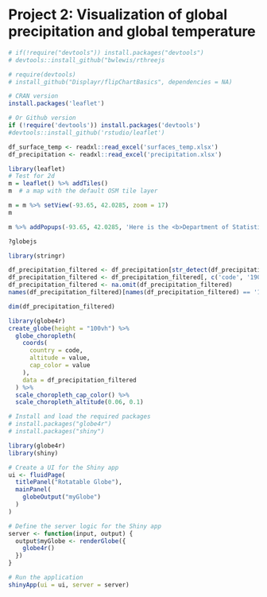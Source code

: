 # Project 2: Visualization of global precipitation and global temperature

```r
# if(!require("devtools")) install.packages("devtools")
# devtools::install_github("bwlewis/rthreejs

# require(devtools)
# install_github("Displayr/flipChartBasics", dependencies = NA)
```

```r
# CRAN version
install.packages('leaflet')

# Or Github version
if (!require('devtools')) install.packages('devtools')
#devtools::install_github('rstudio/leaflet')
```

```r
df_surface_temp <- readxl::read_excel('surfaces_temp.xlsx')
df_precipitation <- readxl::read_excel('precipitation.xlsx')
```

```r
library(leaflet)
# Test for 2d
m = leaflet() %>% addTiles()
m  # a map with the default OSM tile layer

m = m %>% setView(-93.65, 42.0285, zoom = 17)
m

m %>% addPopups(-93.65, 42.0285, 'Here is the <b>Department of Statistics</b>, ISU')
```

```r
?globejs
```

```r
library(stringr)

df_precipitation_filtered <- df_precipitation[str_detect(df_precipitation$code, '^[A-Za-z]+$'), ]
df_precipitation_filtered <- df_precipitation_filtered[, c('code', '1901-07')]
df_precipitation_filtered <- na.omit(df_precipitation_filtered)
names(df_precipitation_filtered)[names(df_precipitation_filtered) == '1901-07'] <- 'value'
```

```r
dim(df_precipitation_filtered)
```

```r
library(globe4r)
create_globe(height = "100vh") %>% 
  globe_choropleth(
    coords(
      country = code,
      altitude = value,
      cap_color = value
    ), 
    data = df_precipitation_filtered
  ) %>% 
  scale_choropleth_cap_color() %>%  
  scale_choropleth_altitude(0.06, 0.1) 
```

```r


# Install and load the required packages
# install.packages("globe4r")
# install.packages("shiny")

library(globe4r)
library(shiny)

# Create a UI for the Shiny app
ui <- fluidPage(
  titlePanel("Rotatable Globe"),
  mainPanel(
    globeOutput("myGlobe")
  )
)

# Define the server logic for the Shiny app
server <- function(input, output) {
  output$myGlobe <- renderGlobe({
    globe4r()
  })
}

# Run the application 
shinyApp(ui = ui, server = server)
```
